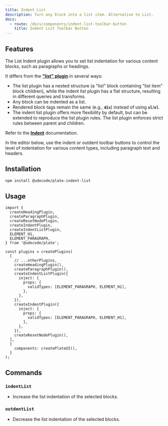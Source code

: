 ```yaml
---
title: Indent List
description: Turn any block into a list item. Alternative to List.
docs:
  - route: /docs/components/indent-list-toolbar-button
    title: Indent List Toolbar Button
---
```


<ComponentPreview name="playground-demo" id="indentlist" />

## Features

The List Indent plugin allows you to set list indentation for various content blocks, such as paragraphs or headings.

It differs from the **["list" plugin](/docs/list)** in several ways:

- The list plugin has a nested structure (a "list" block containing "list item" block children), while the indent list plugin has a flat structure, resulting in different queries and transforms.
- Any block can be indented as a list.
- Rendered block tags remain the same (e.g., **`div`**) instead of using **`ul`**/**`ol`**.
- The indent list plugin offers more flexibility by default, but can be extended to reproduce the list plugin rules. The list plugin enforces strict rules between parent and children.

Refer to the **[Indent](/docs/indent)** documentation.

In the editor below, use the indent or outdent toolbar buttons to control the level of indentation for various content types, including paragraph text and headers.

## Installation

```bash
npm install @udecode/plate-indent-list
```

## Usage

```tsx
import {
  createHeadingPlugin,
  createParagraphPlugin,
  createResetNodePlugin,
  createIndentPlugin,
  createIndentListPlugin,
  ELEMENT_H1,
  ELEMENT_PARAGRAPH,
} from '@udecode/plate';

const plugins = createPlugins(
  [
    // ...otherPlugins,
    createHeadingPlugin(),
    createParagraphPlugin(),
    createIndentListPlugin({
      inject: {
        props: {
          validTypes: [ELEMENT_PARAGRAPH, ELEMENT_H1],
        },
      },
    }),
    createIndentPlugin({
      inject: {
        props: {
          validTypes: [ELEMENT_PARAGRAPH, ELEMENT_H1],
        },
      },
    }),
    createResetNodePlugin(),
  ],
  {
    components: createPlateUI(),
  }
);
```

## Commands

### `indentList`

- Increase the list indentation of the selected blocks.

### `outdentList`

- Decrease the list indentation of the selected blocks.
